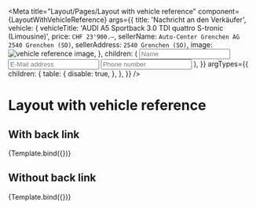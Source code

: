

<Meta
  title="Layout/Pages/Layout with vehicle reference"
  component={LayoutWithVehicleReference}
  args={{
    title: 'Nachricht an den Verkäufer',
    vehicle: {
      vehicleTitle: 'AUDI A5 Sportback 3.0 TDI quattro S-tronic (Limousine)',
      price: `CHF 23'900.–`,
      sellerName: `Auto-Center Grenchen AG 2540 Grenchen (SO)`,
      sellerAddress: `2540 Grenchen (SO)`,
      image: <img src="/dummyImage.jpeg" alt="vehicle reference image" />,
    },
    children: (
      <Stack spacing="md">
        <Input name="name" placeholder="Name" />
        <Input name="email" placeholder="E-Mail address" />
        <Input name="phone" placeholder="Phone number" />
      </Stack>
    ),
  }}
  argTypes={{
    children: {
      table: {
        disable: true,
      },
    },
  }}
/>


# Layout with vehicle reference

## With back link

<Canvas>
  <Story
    name="With back link"
    args={{
      backLink: {
        text: 'Back',
        url: 'https://www.autoscout24.ch/de',
      },
    }}
  >
    {Template.bind({})}
  </Story>
</Canvas>

<ArgsTable story="With back link" />

## Without back link

<Canvas>
  <Story
    name="Without back link"
  >
    {Template.bind({})}
  </Story>
</Canvas>

<ArgsTable story="Without back link" />
